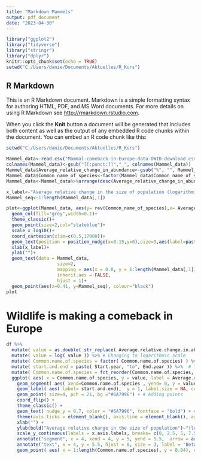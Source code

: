 ```yaml
---
title: "Markdown Mammels"
output: pdf_document
date: "2023-04-30"
---
```


```r

library("ggplot2")
library("tidyverse")
library("stringr")
library("dplyr")
knitr::opts_chunk$set(echo = TRUE) 
setwd("C:/Users/danie/Documents/Aktuelles/R_Kurs")
```

## R Markdown

This is an R Markdown document. Markdown is a simple formatting syntax for authoring HTML, PDF, and MS Word documents. For more details on using R Markdown see <http://rmarkdown.rstudio.com>.

When you click the **Knit** button a document will be generated that includes both content as well as the output of any embedded R code chunks within the document. You can embed an R code chunk like this:

```r
setwd("C:/Users/danie/Documents/Aktuelles/R_Kurs")

Mammel_data<-read.csv("Mammal-comeback-in-Europe-data-OWID-download.csv", sep=",", strip.white = TRUE)
colnames(Mammel_data)<-gsub("[[:punct:]]","_", colnames(Mammel_data))
Mammel_data$Average_relative_change_in_abundance<-gsub("%", "", Mammel_data$Average_relative_change_in_abundance%>%as.character)%>%as.numeric()
Mammel_data$Common_name_of_species<-factor(Mammel_data$Common_name_of_species, levels = Mammel_data$Common_name_of_species)
Mammel_data<-Mammel_data%>%arrange(desc(Average_relative_change_in_abundance))

x_label<-"Average relative change in the size of population (logarithmic scale)"
Mammel_seq<-1:length(Mammel_data[,1])

plot<-ggplot(Mammel_data, aes(y= rev(Common_name_of_species),x= Average_relative_change_in_abundance, label=Average_relative_change_in_abundance)) +
  geom_col(fill="grey",width=0.1)+
  theme_classic()+
  geom_point(size=2,col="slateblue")+
  scale_x_log10()+
  coord_cartesian(xlim=c(0.5,17000))+
  geom_text(position = position_nudge(x=0.15,y=0),size=3,aes(label=paste(format(Average_relative_change_in_abundance,big.mark=","), "%", sep="")))+
  xlab(x_label)+
  ylab("")+
  geom_text(data = Mammel_data, 
                   size=2,
                   mapping = aes(x = 0.8, y = 1:length(Mammel_data[,1]), label = paste(Start_year, " to 2016", sep="")),
                   inherit.aes = FALSE,
                   hjust = 1)+
  geom_point(aes(x=0.41, y=Mammel_seq), colour="black")
plot
```
Wildlife is making a comeback in Europe
======================================

```r
df %>%
  mutate( value = as.double( str_replace( Average.relative.change.in.abundance, '%', '') ) ) %>% # Casting to variable type "double"
  mutate( value = log( value )) %>% # Changing to logarithmic scale
  mutate( Common.name.of.species = factor( Common.name.of.species) ) %>%
  mutate( start.and.end = paste( Start.year, "to", End.year )) %>%  # Time range label at line start
  mutate( Common.name.of.species = fct_reorder(Common.name.of.species, value)) %>% # Reorder animals by size
  ggplot( aes( x = Common.name.of.species, y = value, label = Average.relative.change.in.abundance)) +
    geom_segment( aes( xend=Common.name.of.species , yend= 0, y = value*0.98), arrow = arrow( length=unit(0.25,"cm"), ends = "first", type = "closed"), colour = "#B7B7B7") + # Adding arrows
    geom_label( aes( label= start.and.end),  y = 1, label.size = NA, color = "#4D4D4D" ) + # Adding time range label at line start
    geom_point( size=4, pch = 21, bg ="#6A7996") + # Adding points
    coord_flip() +
    theme_classic() +
    geom_text( nudge_y = 0.7, color = "#6A7996", fontface = "bold") + # Adding percentage to points
    theme(axis.ticks = element_blank(), axis.line = element_blank(), axis.text.y = element_text(face="bold")) + # Removing axes and making tick marks bold
    xlab("") +
    ylab(bold("Average relative change in the size of population")~"(logarithmic scale)") + # x-label with partially bold text
    scale_y_continuous(labels = x.axis.labels, breaks= c(0, 2.5, 5, 7.5, 10)) +
    annotate("segment", x = 4, xend = 4, y = 5, yend = 5.5,  arrow = arrow( length=unit(0.15,"cm"), ends = "first", type = "closed"), colour = "#B7B7B7") +
    annotate("text", x = 4, y = 5.5, hjust = 0, size = 3, label = "Between 1960 and 2016, populations\nof brown bears increased by an average of 44%") +
    geom_point( aes( x = 1:length(Common.name.of.species), y = 0.04), colour = "#6A7996",  size=4, pch = 21, bg ="#6A7996")
```